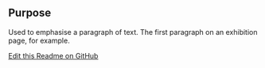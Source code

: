 ## Purpose
Used to emphasise a paragraph of text. The first paragraph on an exhibition page, for example.


[Edit this Readme on GitHub](https://github.com/wellcomecollection/wellcomecollection.org/edit/main/content/webapp/components/FeaturedText/README.mdx)
